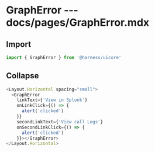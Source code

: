 # GraphError --- docs/pages/GraphError.mdx

## Import

```js
import { GraphError } from '@harness/uicore'
```

## Collapse

```js live=true
<Layout.Horizontal spacing="small">
  <GraphError
    linkText={'View in Splunk'}
    onLinkClick={() => {
      alert('clicked')
    }}
    secondLinkText={'View call Logs'}
    onSecondLinkClick={() => {
      alert('clicked')
    }}></GraphError>
</Layout.Horizontal>
```

